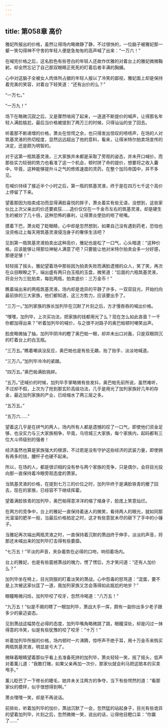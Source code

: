 ```yaml
---
---
---
```

title: 第058章 高价
---



雅妃所报出的价格，虽然让得场内略微静了静，不过很快的，一位脑子被雅妃那一颦一笑勾得神不守舍的年轻人便是急匆匆的高声喊了出来：“一万六！”

在喊完价格之后，这名脸色有些苍白的年轻人还故作优雅的对着台上的雅妃微微鞠躬，却全然忘记了自己那双眼睛正死死的盯着后者丰满的胸脯。

心中对这脑子全被女人肉体所占据的年轻人报以了冷笑的鄙视，雅妃面上却是保持着完美的笑容，对着台下轻笑道：“还有出价的么？”

“一万七。”

“一万九！”

场下在略微沉寂之后，又是骤然喧闹了起来，一道道不断提价的喊声，让得那名年轻人满脸尴尬，最后当价格被提到了两万三的时候，只得讪讪的坐了回去。

听着那不断递增的价格，萧炎在惊愕之余，也只得发出惊叹的啧啧声，在场的人对筑基灵液的热切程度，显然远远超出了他的意料，看来，让得米特尔拍卖场宣传的决定，还是颇为明智的。

对于这第一瓶筑基灵液，三大家族并未都是采取了旁观的姿态，并未开口喊价，而那些实力较弱的势力也看准了这一个机会，顿时拼了命的提价，想要将之收入囊中，毕竟，这种能够提升斗之气的修炼速度的灵药，在整个加玛帝国中，并不多见。

在喊价持续了接近半个小时之后，第一瓶的筑基灵液，终于是在四万七千这个高价上停留了下来。

望着那因为拍卖成功而显得满脸喜悦的胖子，萧炎着实有些无语，没想到，这些家伙比上次父亲出的价还要疯狂……造价仅仅在一千金币左右的筑基灵液，却是硬生生的被炒了几十倍，这种恐怖的暴利，让得萧炎使劲的咂了咂嘴。

摸着下巴，萧炎眨了眨眼睛，心中却是忽然想到，如果自己没有遇到药老，恐怕也没资格过上每天用筑基灵液侵泡身子的奢侈生活吧？

见到第一瓶筑基灵液拍卖出这种高价，雅妃也是松了一口气，心头暗道：“这种价格，应该能够让得那位神秘人满意了吧？只要能让他对米特尔拍卖会多一分好感，那便足够！”

轻轻摇了摇头，雅妃望着场中那些因为拍卖失败而满脸遗憾的众人，笑了笑，再次在众目睽睽之下，端出盛有两只白玉瓶的玉盘，微笑道：“后面的六瓶筑基灵液，将会分为三批拍卖，每批两瓶，拍卖底价：三万金币！”

瞧着端出来的两瓶筑基灵液，场内却是诡异的平静了许多，一双双目光，开始扫向最前排的三大家族，他们都知道，这三方势力，应该要出手了。

“三万一。”加列家族的族长加列毕在沉默了片刻之后，方才慢吞吞的喊出价格。

“嘿嘿，加列毕，上次买功法，把家族的钱都用光了么？现在怎么如此吝啬？一千你都加得出来？”听着加列毕的喊价，与之很不对路子的奥巴帕顿时嘲笑出声。

脸皮略微抽了抽，加列毕阴冷的瞪了奥巴帕一眼，却并未出口对轰，只是双眼阴沉的盯着台上的白玉瓶。

“三万五。”瞧着嘲讽没反应，奥巴帕也是有些无趣，抬了抬手，淡淡地喊道。

“三万八。”加列毕冷冷的紧跟。

“四万五。”奥巴帕满脸挑衅。

“五万。”还喊价的时候，加列毕手掌略微有些发抖，奥巴帕先前所说，虽然难听，不过却不假，上次为了抢到那玄阶高级功法，几乎是用光了加列家族好几年的存金，最近加列家族的产业，已经缩水了两三层之多。

“五万五。”

“五万六……”

望着这几乎是在拼气的两人，场内所有人都是遗憾的叹了一口气，即使他们资金足够，也没实力与三大家族相争，毕竟，乌坦城三大家族，每个家族内，起码都有三位大斗师级别的强者！

经济虽然也算是家族强大的根源，不过若是没有守护这些经济的武装力量，即使拥有再多的钱，腰杆子也硬不起来。

所以，在场的人，都是很识相的没有参与两个家族的竞争，只是偶尔，会将目光投向那一直保持着冷眼旁观态度的萧家。

当筑基灵液的价格，在提到七万三的价位之时，加列毕终于是满脸铁青的撤了回去，现在的家族，已经容不下继续挥霍。

望着满脸铁青的加列毕，奥巴帕得意洋洋的缩了缩身子，脸庞上笑意灿烂。

在两方的竞争中，台上的雅妃一直保持着迷人的微笑，看待两人的眼光，就如同那光溜溜的肥羊一般，当最后价格拍定之时，这才有些意犹未尽的砸下了手中的小锤子。

当雅妃再次端出两瓶灵液之时，一直保持着沉默的萧战终于伸手，淡淡的声音，将那还未喊出来的加列毕打击得有些萎靡。

“七万五！”平淡的声音，夹杂着势在必得的口吻，响彻着场内。

台上的雅妃，也是有些震撼萧战的魄力，愣了愣后，方才笑问道：“还有人加价么？”

加列毕坐在椅上，目光阴狠的盯着淡笑的萧战，心中怨毒的怒骂道：“混蛋，要不是上次被这家伙匡了一道，我加列家族又怎会落得如此尴尬的地步？”

眼瞳略微闪烁，加列毕咬了咬牙，忽然冷喝道：“八万五！”

“九万五！”似是不屑的瞟了一眼加列毕，萧战大手一挥，颇有一副你出多少老子跟多少的豪迈姿态。

见到萧战这幅势在必得的态度，加列毕嘴角略微跳了跳，眼瞳深处，却是闪过一抹得意的冷笑，似是有些犹豫的咬了咬牙：“十万！”

听着加列毕所报的价格，场内顿时一片沸腾，惊呼声不绝于耳，用十万金币来购买两瓶筑基灵液，明显是亏大了。

微眯着眼睛望着那似乎看上去准备死拼的加列毕，萧炎轻轻一笑，摇了摇头，低声对着薰儿道：“我敢打赌，如果父亲再加一次价，那家伙就会利马把这赔本的买卖甩手。”

薰儿眨巴了一下修长的睫毛，她并未关注两方的争夺，当下有些愕然的道：“看那家伙的模样，似乎很想得到啊。”

萧炎嘿嘿一笑，却是不再说话。

前排处，听着加列毕的加价，萧战沉默了一会，忽然猛的站起身子，目光有些诡异的望着加列毕，片刻之后，忽然微微一笑，说出的话，让得他目瞪口呆：“你赢了……”